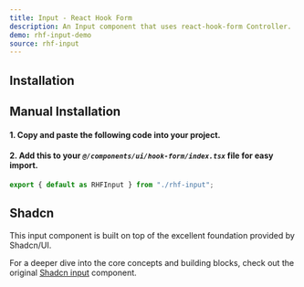 ```yaml
---
title: Input - React Hook Form
description: An Input component that uses react-hook-form Controller.
demo: rhf-input-demo
source: rhf-input
---
```


## Installation
<ComponentInstallation name="rhf-input" />

## Manual Installation
#### 1. Copy and paste the following code into your project.

<ComponentSource name="rhf-input" filePath="@/components/ui/hook-form/rhf-input.tsx"/>

#### 2. Add this to your *`@/components/ui/hook-form/index.tsx`* file for easy import.
```ts
export { default as RHFInput } from "./rhf-input";
```

## Shadcn
This input component is built on top of the excellent foundation provided by Shadcn/UI.

For a deeper dive into the core concepts and building blocks, check out the original [Shadcn input](https://ui.shadcn.com/docs/components/input) component.